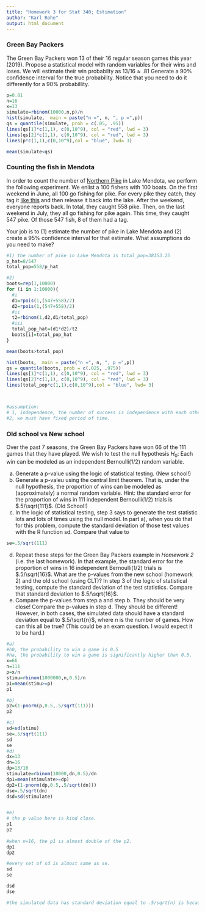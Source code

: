 ```yaml
---
title: "Homework 3 for Stat 340; Estimation"
author: "Karl Rohe"
output: html_document
---
```

  
###  Green Bay Packers
  
The Green Bay Packers won 13 of their 16 regular season games this year (2019). Propose a statistical model with random variables for their wins and loses.  We will estimate their win probabilty as $13/16 \approx .81$  Generate a 90% confidence interval for the true probability.  Notice that you need to do it differently for a 90% probabillity.  

```r
p=0.81
n=16
x=13
simulate=rbinom(10000,n,p)/n
hist(simulate,  main = paste("n =", n, ", p =",p))
qs = quantile(simulate, prob = c(.05, .95))
lines(qs[1]*c(1,1), c(0,10^9), col = "red", lwd = 3)
lines(qs[2]*c(1,1), c(0,10^9), col = "red", lwd = 3)
lines(p*c(1,1),c(0,10^9),col = "blue", lwd= 3)

mean(simulate<qs)
```

### Counting the fish in Mendota

In order to count the number of [Northern Pike](https://en.wikipedia.org/wiki/Northern_pike) in Lake Mendota,  we perform the following experiment.  We enlist a 100 fishers with 100 boats.  On the first weekend in June, all 100 go fishing for pike.  For every pike they catch, they tag it [like this](fishTag.png) and then release it back into the lake.  After the weekend, everyone reports back.  In total, they caught 558 pike.  Then, on the last weekend in July, they all go fishing for pike again.  This time, they caught 547 pike. Of those 547 fish, 8 of them had a tag.  

Your job is to (1) estimate the number of pike in Lake Mendota and (2) create a 95% confidence interval for that estimate.  What assumptions do you need to make?

  
```r
#1) the number of pike in Lake Mendota is total_pop=38153.25
p_hat=8/547
total_pop=558/p_hat

#2)
boots=rep(1,10000)
for (i in 1:10000){
  #i
  d1=rpois(1,(547+558)/2)
  d2=rpois(1,(547+558)/2)
  #ii
  t2=rbinom(1,d2,d1/total_pop)
  #iii
  total_pop_hat=(d1*d2)/t2
  boots[i]=total_pop_hat
}

mean(boots>total_pop)

hist(boots,  main = paste("n =", n, ", p =",p))
qs = quantile(boots, prob = c(.025, .975))
lines(qs[1]*c(1,1), c(0,10^9), col = "red", lwd = 3)
lines(qs[2]*c(1,1), c(0,10^9), col = "red", lwd = 3)
lines(total_pop*c(1,1),c(0,10^9),col = "blue", lwd= 3)



#assumption: 
# 1, independence, the number of success is independence with each other. 
#2, we must have fixed period of time. 
```
  
  
###  Old school vs New school
  
Over the past 7 seasons, the Green Bay Packers have won  66 of the 111 games that they have played.  We wish to test the null hypothesis $H_0:$ Each win can be modeled as an independent Bernoulli(1/2) random variable.  

a) Generate a p-value using the logic of statistical testing. (New school!)   
b) Generate a p-valeu using the central limit theorem.  That is, under the null hypothesis, the proportion of wins can be modeled as (approximately) a normal random variable.  Hint: the standard error for the proportion of wins in 111 independent Bernoulli(1/2) trials is $.5/\sqrt{111}$.  (Old School!)    
c)  In the logic of statistical testing, step 3 says to generate the test statistic lots and lots of times using the null model.  In part a), when you do that for this problem, compute the standard deviation of those test values with the R function sd.  Compare that value to 
```r
se=.5/sqrt(111)
```
d)  Repeat these steps for the Green Bay Packers example in *Homework 2* (i.e. the last homework).  In that example, the standard error for the proportion of wins in 16 independent Bernoulli(1/2) trials is $.5/\sqrt{16}$.  What are the p-values from the new school (homework 2) and the old school (using CLT)? In step 3 of the logic of statistical testing, compute the standard deviation of the test statistics.  Compare that standard deviation to  $.5/\sqrt{16}$.    
e)  Compare the p-values from step a and step b.  They should be very close!  Compare the p-values in step d.  They should be different!  However, in both cases, the simulated data should have a standard deviation equal to $.5/\sqrt{n}$, where $n$ is the number of games.  How can this all be true?  (This could be an exam question.  I would expect it to be hard.)
```r
#a)
#h0, the probability to win a game is 0.5
#ha, the probability to win a game is significantly higher than 0.5. 
x=66
n=111
p=x/n
stimu=rbinom(1000000,n,0.5)/n
p1=mean(stimu>=p)
p1

#b)
p2=(1-pnorm(p,0.5,.5/sqrt(111)))
p2

#c)
sd=sd(stimu)
se=.5/sqrt(111)
sd
se
#d)
dx=13
dn=16
dp=13/16
stimulate=rbinom(10000,dn,0.5)/dn
dp1=mean(stimulate>=dp)
dp2=(1-pnorm(dp,0.5,.5/sqrt(dn)))
dse=.5/sqrt(dn)
dsd=sd(stimulate)


#e)
# the p value here is kind close.
p1
p2
 
#when n=16, the p1 is almost double of the p2. 
dp1
dp2

#every set of sd is almost same as se.
sd
se

dsd
dse

#the simulated data has standard deviation equal to .5/sqrt(n) is because that the difinition of sd is how measure of the amount of variation or dispersion of data, and while we doing the boots strapping, we create a set of data for stimulation. Therefore, the the standard error measures how far the sample mean of the data is likely to be from the true population mean, which means in the sitimulation/boots strping data, sd is same as se. 

```


